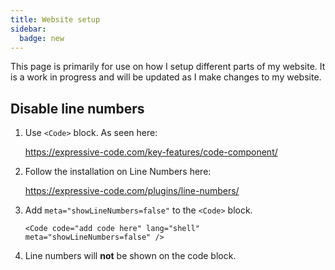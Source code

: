 ```yaml
---
title: Website setup
sidebar:
  badge: new
---
```


This page is primarily for use on how I setup different parts of my website. It is a work in progress and will be updated as I make changes to my website.


## Disable line numbers


<Steps>

1. Use `<Code>` block. As seen here:

    https://expressive-code.com/key-features/code-component/

2. Follow the installation on Line Numbers here:

    https://expressive-code.com/plugins/line-numbers/

3. Add `meta="showLineNumbers=false"` to the `<Code>` block.

    ```mdx
    <Code code="add code here" lang="shell" meta="showLineNumbers=false" />
    ```

4. Line numbers will **not** be shown on the code block.

</Steps>
